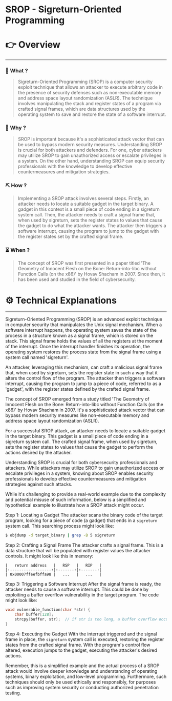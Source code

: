 # SROP - Sigreturn-Oriented Programming


# 👉 Overview

---

### 👀 What ?

> Sigreturn-Oriented Programming (SROP) is a computer security exploit technique that allows an attacker to execute arbitrary code in the presence of security defenses such as non-executable memory and address space layout randomization (ASLR). The technique involves manipulating the stack and register states of a program via crafted signal frames, which are data structures used by the operating system to save and restore the state of a software interrupt.
> 

### 🧐 Why ?

> SROP is important because it's a sophisticated attack vector that can be used to bypass modern security measures. Understanding SROP is crucial for both attackers and defenders. For one, cyber attackers may utilize SROP to gain unauthorized access or escalate privileges in a system. On the other hand, understanding SROP can equip security professionals with the knowledge to develop effective countermeasures and mitigation strategies.
> 

### ⛏️ How ?

> Implementing a SROP attack involves several steps. Firstly, an attacker needs to locate a suitable gadget in the target binary. A gadget in this context is a small piece of code ending in a sigreturn system call. Then, the attacker needs to craft a signal frame that, when used by sigreturn, sets the register states to values that cause the gadget to do what the attacker wants. The attacker then triggers a software interrupt, causing the program to jump to the gadget with the register states set by the crafted signal frame.
> 

### ⏳ When ?

> The concept of SROP was first presented in a paper titled 'The Geometry of Innocent Flesh on the Bone: Return-into-libc without Function Calls (on the x86)' by Hovav Shacham in 2007. Since then, it has been used and studied in the field of cybersecurity.
> 

# ⚙️ Technical Explanations

---

Sigreturn-Oriented Programming (SROP) is an advanced exploit technique in computer security that manipulates the Unix signal mechanism. When a software interrupt happens, the operating system saves the state of the process in a structure known as a signal frame, which is stored on the stack. This signal frame holds the values of all the registers at the moment of the interrupt. Once the interrupt handler finishes its operation, the operating system restores the process state from the signal frame using a system call named 'sigreturn'.

An attacker, leveraging this mechanism, can craft a malicious signal frame that, when used by sigreturn, sets the register state in such a way that it alters the control flow of the program. The attacker then triggers a software interrupt, causing the program to jump to a piece of code, referred to as a 'gadget', with the register states defined by the crafted signal frame.

The concept of SROP emerged from a study titled 'The Geometry of Innocent Flesh on the Bone: Return-into-libc without Function Calls (on the x86)' by Hovav Shacham in 2007. It's a sophisticated attack vector that can bypass modern security measures like non-executable memory and address space layout randomization (ASLR).

For a successful SROP attack, an attacker needs to locate a suitable gadget in the target binary. This gadget is a small piece of code ending in a sigreturn system call. The crafted signal frame, when used by sigreturn, sets the register states to values that cause the gadget to perform the actions desired by the attacker.

Understanding SROP is crucial for both cybersecurity professionals and attackers. While attackers may utilize SROP to gain unauthorized access or escalate privileges in a system, knowing about SROP enables security professionals to develop effective countermeasures and mitigation strategies against such attacks.

While it's challenging to provide a real-world example due to the complexity and potential misuse of such information, below is a simplified and hypothetical example to illustrate how a SROP attack might occur.

Step 1: Locating a Gadget
The attacker scans the binary code of the target program, looking for a piece of code (a gadget) that ends in a `sigreturn` system call. This searching process might look like:

```bash
$ objdump -d target_binary | grep -B 5 sigreturn

```

Step 2: Crafting a Signal Frame
The attacker crafts a signal frame. This is a data structure that will be populated with register values the attacker controls. It might look like this in memory:

```
|   return address   |   RSP   |   RIP   |
|:------------------:|:-------:|:-------:|
| 0x00007ffeefbffa98 |   ...   |   ...   |

```

Step 3: Triggering a Software Interrupt
After the signal frame is ready, the attacker needs to cause a software interrupt. This could be done by exploiting a buffer overflow vulnerability in the target program. The code might look like:

```c
void vulnerable_function(char *str) {
    char buffer[128];
    strcpy(buffer, str);  // if str is too long, a buffer overflow occurs
}

```

Step 4: Executing the Gadget
With the interrupt triggered and the signal frame in place, the `sigreturn` system call is executed, restoring the register states from the crafted signal frame. With the program's control flow altered, execution jumps to the gadget, executing the attacker's desired actions.

Remember, this is a simplified example and the actual process of a SROP attack would involve deeper knowledge and understanding of operating systems, binary exploitation, and low-level programming. Furthermore, such techniques should only be used ethically and responsibly, for purposes such as improving system security or conducting authorized penetration testing.
